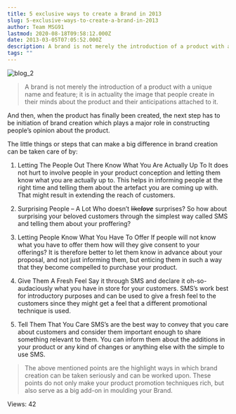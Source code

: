 ```yaml
---
title: 5 exclusive ways to create a Brand in 2013
slug: 5-exclusive-ways-to-create-a-brand-in-2013
author: Team MSG91
lastmod: 2020-08-18T09:58:12.000Z
date: 2013-03-05T07:05:52.000Z
description: A brand is not merely the introduction of a product with a unique name and feature; it is in actuality the image that people create in their minds about the product and their anticipations attached to it.
tags: ""
---
```


![blog_2](https://images-msg91.s3.ap-south-1.amazonaws.com/content/images/wordpress/2013/03/blog_2.png)



> 
> A brand is not merely the introduction of a product with a unique name and feature; it is in actuality the image that people create in their minds about the product and their anticipations attached to it.
> 
> 
> 


And then, when the product has finally been created, the next step has to be initiation of brand creation which plays a major role in constructing people’s opinion about the product.


The little things or steps that can make a big difference in brand creation can be taken care of by:


1. Letting The People Out There Know What You Are Actually Up To
It does not hurt to involve people in your product conception and letting them know what you are actually up to. This helps in informing people at the right time and telling them about the artefact you are coming up with. That might result in extending the reach of customers.


2. Surprising People – A Lot
Who doesn’t ~~like~~***love*** surprises? So how about surprising your beloved customers through the simplest way called SMS and telling them about your proffering?


3. Letting People Know What You Have To Offer
If people will not know what you have to offer them how will they give consent to your offerings? It is therefore better to let them know in advance about your proposal, and not just informing them, but enticing them in such a way that they become compelled to purchase your product.


4. Give Them A Fresh Feel
Say it through SMS and declare it oh-so-audaciously what you have in store for your customers. SMS’s work best for introductory purposes and can be used to give a fresh feel to the customers since they might get a feel that a different promotional technique is used.


5. Tell Them That You Care
SMS’s are the best way to convey that you care about customers and consider them important enough to share something relevant to them. You can inform them about the additions in your product or any kind of changes or anything else with the simple to use SMS.



> The above mentioned points are the highlight ways in which brand creation can be taken seriously and can be worked upon. These points do not only make your product promotion techniques rich, but also serve as a big add-on in moulding your Brand.
> 
> 


 Views: 42


